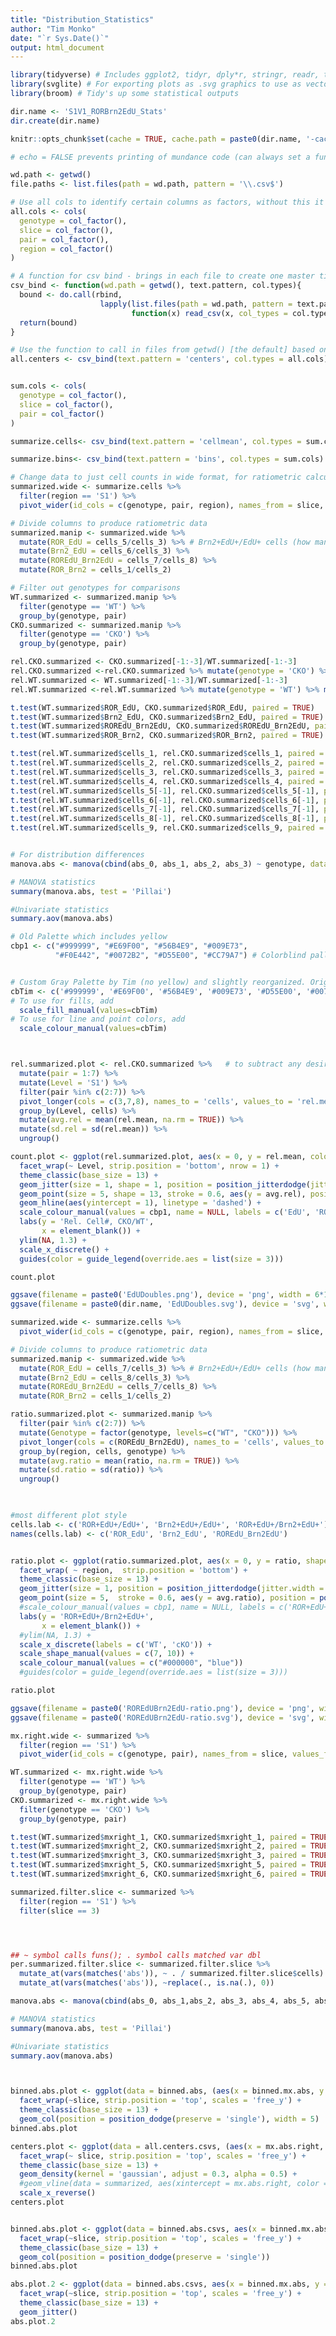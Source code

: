 ```yaml
---
title: "Distribution_Statistics"
author: "Tim Monko"
date: "`r Sys.Date()`"
output: html_document
---
```


```r
library(tidyverse) # Includes ggplot2, tidyr, dply*r, stringr, readr, tibble, purrr, forcats
library(svglite) # For exporting plots as .svg graphics to use as vector format
library(broom) # Tidy's up some statistical outputs
```

```r

dir.name <- 'S1V1_RORBrn2EdU_Stats'
dir.create(dir.name)

knitr::opts_chunk$set(cache = TRUE, cache.path = paste0(dir.name, '-cache/')) # fig.path = 'Figs/' ## Will save figs into a separate file 
```

```r
# echo = FALSE prevents printing of mundance code (can always set a function clause to echo = TRUE, if needed), by default echo = TRUE

wd.path <- getwd()
file.paths <- list.files(path = wd.path, pattern = '\\.csv$')

# Use all cols to identify certain columns as factors, without this it cannot generate the correct tibble 
all.cols <- cols(
  genotype = col_factor(),
  slice = col_factor(),
  pair = col_factor(),
  region = col_factor()
)

# A function for csv bind - brings in each file to create one master tibble 
csv_bind <- function(wd.path = getwd(), text.pattern, col.types){
  bound <- do.call(rbind,
                    lapply(list.files(path = wd.path, pattern = text.pattern),
                           function(x) read_csv(x, col_types = col.types)))
  return(bound)
}

# Use the function to call in files from getwd() [the default] based on the pattern 
all.centers <- csv_bind(text.pattern = 'centers', col.types = all.cols)


sum.cols <- cols(
  genotype = col_factor(),
  slice = col_factor(),
  pair = col_factor()
)

summarize.cells<- csv_bind(text.pattern = 'cellmean', col.types = sum.cols)

summarize.bins<- csv_bind(text.pattern = 'bins', col.types = sum.cols)

```

```r

# Change data to just cell counts in wide format, for ratiometric calculations
summarized.wide <- summarize.cells %>% 
  filter(region == 'S1') %>%
  pivot_wider(id_cols = c(genotype, pair, region), names_from = slice, values_from = cells, names_prefix = 'cells_') # %>% replace(is.na(.),0) # NAs in the dataset become zero

# Divide columns to produce ratiometric data 
summarized.manip <- summarized.wide %>%
  mutate(ROR_EdU = cells_5/cells_3) %>% # Brn2+EdU+/EdU+ cells (how many of the EdU cells are Brn2 labeled)
  mutate(Brn2_EdU = cells_6/cells_3) %>%
  mutate(ROREdU_Brn2EdU = cells_7/cells_8) %>%
  mutate(ROR_Brn2 = cells_1/cells_2)

# Filter out genotypes for comparisons 
WT.summarized <- summarized.manip %>%
  filter(genotype == 'WT') %>%
  group_by(genotype, pair)
CKO.summarized <- summarized.manip %>%
  filter(genotype == 'CKO') %>%
  group_by(genotype, pair)

rel.CKO.summarized <- CKO.summarized[-1:-3]/WT.summarized[-1:-3] 
rel.CKO.summarized <-rel.CKO.summarized %>% mutate(genotype = 'CKO') %>% mutate(pair = 1:(nrow(rel.CKO.summarized)))
rel.WT.summarized <- WT.summarized[-1:-3]/WT.summarized[-1:-3] 
rel.WT.summarized <-rel.WT.summarized %>% mutate(genotype = 'WT') %>% mutate(pair = 1:nrow(rel.WT.summarized))

t.test(WT.summarized$ROR_EdU, CKO.summarized$ROR_EdU, paired = TRUE)
t.test(WT.summarized$Brn2_EdU, CKO.summarized$Brn2_EdU, paired = TRUE)
t.test(WT.summarized$ROREdU_Brn2EdU, CKO.summarized$ROREdU_Brn2EdU, paired = TRUE)
t.test(WT.summarized$ROR_Brn2, CKO.summarized$ROR_Brn2, paired = TRUE)

t.test(rel.WT.summarized$cells_1, rel.CKO.summarized$cells_1, paired = TRUE)
t.test(rel.WT.summarized$cells_2, rel.CKO.summarized$cells_2, paired = TRUE)
t.test(rel.WT.summarized$cells_3, rel.CKO.summarized$cells_3, paired = TRUE)
t.test(rel.WT.summarized$cells_4, rel.CKO.summarized$cells_4, paired = TRUE)
t.test(rel.WT.summarized$cells_5[-1], rel.CKO.summarized$cells_5[-1], paired = TRUE)
t.test(rel.WT.summarized$cells_6[-1], rel.CKO.summarized$cells_6[-1], paired = TRUE)
t.test(rel.WT.summarized$cells_7[-1], rel.CKO.summarized$cells_7[-1], paired = TRUE)
t.test(rel.WT.summarized$cells_8[-1], rel.CKO.summarized$cells_8[-1], paired = TRUE)
t.test(rel.WT.summarized$cells_9, rel.CKO.summarized$cells_9, paired = TRUE)


# For distribution differences 
manova.abs <- manova(cbind(abs_0, abs_1, abs_2, abs_3) ~ genotype, data = summarized.filter.slice)

# MANOVA statistics
summary(manova.abs, test = 'Pillai')

#Univariate statistics
summary.aov(manova.abs)

```


```r

# Old Palette which includes yellow 
cbp1 <- c("#999999", "#E69F00", "#56B4E9", "#009E73",
          "#F0E442", "#0072B2", "#D55E00", "#CC79A7") # Colorblind pallette with grey first variable*


# Custom Gray Palette by Tim (no yellow) and slightly reorganized. Originally from: http://jfly.iam.u-tokyo.ac.jp/color/  and http://www.cookbook-r.com/Graphs/Colors_(ggplot2)/#a-colorblind-friendly-palette
cbTim <- c('#999999', '#E69F00', '#56B4E9', '#009E73', '#D55E00', '#0072B2', '#CC79A7')
# To use for fills, add
  scale_fill_manual(values=cbTim)
# To use for line and point colors, add
  scale_colour_manual(values=cbTim)



rel.summarized.plot <- rel.CKO.summarized %>%   # to subtract any desired rows 
  mutate(pair = 1:7) %>%
  mutate(Level = 'S1') %>%
  filter(pair %in% c(2:7)) %>%
  pivot_longer(cols = c(3,7,8), names_to = 'cells', values_to = 'rel.mean') %>%
  group_by(Level, cells) %>%
  mutate(avg.rel = mean(rel.mean, na.rm = TRUE)) %>%
  mutate(sd.rel = sd(rel.mean)) %>%
  ungroup()

count.plot <- ggplot(rel.summarized.plot, aes(x = 0, y = rel.mean, colour = cells)) +
  facet_wrap(~ Level, strip.position = 'bottom', nrow = 1) +
  theme_classic(base_size = 13) +
  geom_jitter(size = 1, shape = 1, position = position_jitterdodge(jitter.width = 0.5, dodge.width = 5)) +
  geom_point(size = 5, shape = 13, stroke = 0.6, aes(y = avg.rel), position = position_dodge(5)) + 
  geom_hline(aes(yintercept = 1), linetype = 'dashed') +
  scale_colour_manual(values = cbp1, name = NULL, labels = c('EdU', 'ROR+EdU+', 'BRN2+EdU+', 'ROR+EdU+', 'BRN2+EdU+')) +
  labs(y = 'Rel. Cell#, CKO/WT',
       x = element_blank()) +
  ylim(NA, 1.3) +
  scale_x_discrete() +
  guides(color = guide_legend(override.aes = list(size = 3)))

count.plot

ggsave(filename = paste0('EdUDoubles.png'), device = 'png', width = 6*1.32, height = 3*1.32, unit = 'cm', dpi = 1000)
ggsave(filename = paste0(dir.name, 'EdUDoubles.svg'), device = 'svg', width = 7*1.32, height = 4.1*1.32, unit = 'cm')
```

```r

summarized.wide <- summarize.cells %>% 
  pivot_wider(id_cols = c(genotype, pair, region), names_from = slice, values_from = cells, names_prefix = 'cells_') # %>% replace(is.na(.),0) # NAs in the dataset become zero

# Divide columns to produce ratiometric data 
summarized.manip <- summarized.wide %>%
  mutate(ROR_EdU = cells_7/cells_3) %>% # Brn2+EdU+/EdU+ cells (how many of the EdU cells are Brn2 labeled)
  mutate(Brn2_EdU = cells_8/cells_3) %>%
  mutate(ROREdU_Brn2EdU = cells_7/cells_8) %>%
  mutate(ROR_Brn2 = cells_1/cells_2)

ratio.summarized.plot <- summarized.manip %>%
  filter(pair %in% c(2:7)) %>%
  mutate(Genotype = factor(genotype, levels=c("WT", "CKO"))) %>%
  pivot_longer(cols = c(ROREdU_Brn2EdU), names_to = 'cells', values_to = 'ratio') %>%
  group_by(region, cells, genotype) %>%
  mutate(avg.ratio = mean(ratio, na.rm = TRUE)) %>%
  mutate(sd.ratio = sd(ratio)) %>%
  ungroup()
  


#most different plot style 
cells.lab <- c('ROR+EdU+/EdU+', 'Brn2+EdU+/EdU+', 'ROR+EdU+/Brn2+EdU+')
names(cells.lab) <- c('ROR_EdU', 'Brn2_EdU', 'ROREdU_Brn2EdU') 


ratio.plot <- ggplot(ratio.summarized.plot, aes(x = 0, y = ratio, shape = Genotype, colour = Genotype)) +
  facet_wrap( ~ region,  strip.position = 'bottom') +
  theme_classic(base_size = 13) +
  geom_jitter(size = 1, position = position_jitterdodge(jitter.width = 0.5, dodge.width = 5)) +
  geom_point(size = 5,  stroke = 0.6, aes(y = avg.ratio), position = position_dodge(5)) + 
  #scale_colour_manual(values = cbp1, name = NULL, labels = c('ROR+EdU+/EdU+', 'Brn2+EdU+/EdU+', 'ROR+EdU+/ROR+', 'Brn2+EdU+/Brn2', 'BRN2+EdU+')) +
  labs(y = 'ROR+EdU+/Brn2+EdU+',
       x = element_blank()) +
  #ylim(NA, 1.3) +
  scale_x_discrete(labels = c('WT', 'cKO')) +
  scale_shape_manual(values = c(7, 10)) +
  scale_colour_manual(values = c("#000000", "blue"))
  #guides(color = guide_legend(override.aes = list(size = 3)))

ratio.plot

ggsave(filename = paste0('ROREdUBrn2EdU-ratio.png'), device = 'png', width = 6*1.32, height = 4.1*1.32, unit = 'cm', dpi = 1000)
ggsave(filename = paste0('ROREdUBrn2EdU-ratio.svg'), device = 'svg', width = 6*1.32, height = 4.1*1.32, unit = 'cm')

```


```r
mx.right.wide <- summarized %>%
  filter(region == 'S1') %>%
  pivot_wider(id_cols = c(genotype, pair), names_from = slice, values_from = mx.abs.right, names_prefix = 'mxright_')

WT.summarized <- mx.right.wide %>%
  filter(genotype == 'WT') %>%
  group_by(genotype, pair)
CKO.summarized <- mx.right.wide %>%
  filter(genotype == 'CKO') %>%
  group_by(genotype, pair)

t.test(WT.summarized$mxright_1, CKO.summarized$mxright_1, paired = TRUE)
t.test(WT.summarized$mxright_2, CKO.summarized$mxright_2, paired = TRUE)
t.test(WT.summarized$mxright_3, CKO.summarized$mxright_3, paired = TRUE)
t.test(WT.summarized$mxright_5, CKO.summarized$mxright_5, paired = TRUE)
t.test(WT.summarized$mxright_6, CKO.summarized$mxright_6, paired = TRUE)

summarized.filter.slice <- summarized %>%
  filter(region == 'S1') %>%
  filter(slice == 3) 




## ~ symbol calls funs(); . symbol calls matched var dbl
per.summarized.filter.slice <- summarized.filter.slice %>%
  mutate_at(vars(matches('abs')), ~ . / summarized.filter.slice$cells) %>%
  mutate_at(vars(matches('abs')), ~replace(., is.na(.), 0))

manova.abs <- manova(cbind(abs_0, abs_1,abs_2, abs_3, abs_4, abs_5, abs_6) ~ genotype, data = per.summarized.filter.slice)

# MANOVA statistics
summary(manova.abs, test = 'Pillai')

#Univariate statistics
summary.aov(manova.abs)



binned.abs.plot <- ggplot(data = binned.abs, (aes(x = binned.mx.abs, y = count.abs, fill = genotype))) +
  facet_wrap(~slice, strip.position = 'top', scales = 'free_y') +
  theme_classic(base_size = 13) +
  geom_col(position = position_dodge(preserve = 'single'), width = 5) 
binned.abs.plot


```

```r

centers.plot <- ggplot(data = all.centers.csvs, (aes(x = mx.abs.right, fill = genotype, family = 'sans'))) +
  facet_wrap(~ slice, strip.position = 'top', scales = 'free_y') +
  theme_classic(base_size = 13) +
  geom_density(kernel = 'gaussian', adjust = 0.3, alpha = 0.5) + 
  #geom_vline(data = summarized, aes(xintercept = mx.abs.right, color = genotype), linetype = 'dashed') +
  scale_x_reverse()
centers.plot


binned.abs.plot <- ggplot(data = binned.abs.csvs, aes(x = binned.mx.abs, y = count.abs, fill = genotype, color = pair)) +
  facet_wrap(~slice, strip.position = 'top', scales = 'free_y') +
  theme_classic(base_size = 13) +
  geom_col(position = position_dodge(preserve = 'single')) 
binned.abs.plot

abs.plot.2 <- ggplot(data = binned.abs.csvs, aes(x = binned.mx.abs, y = count.abs, color = pair, shape = genotype)) +
  facet_wrap(~slice, strip.position = 'top', scales = 'free_y') +
  theme_classic(base_size = 13) + 
  geom_jitter()
abs.plot.2
```